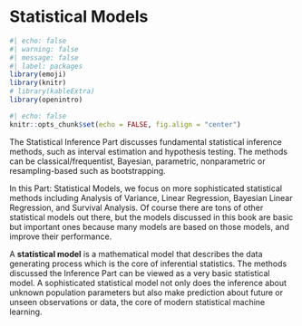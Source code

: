 # Statistical Models {#sec-model}

```r
#| echo: false
#| warning: false
#| message: false
#| label: packages
library(emoji)
library(knitr)
# library(kableExtra)
library(openintro)
```


```r
#| echo: false
knitr::opts_chunk$set(echo = FALSE, fig.align = "center")
```

The Statistical Inference Part discusses fundamental statistical inference methods, such as interval estimation and hypothesis testing. The methods can be classical/frequentist, Bayesian, parametric, nonparametric or resampling-based such as bootstrapping.

In this Part: Statistical Models, we focus on more sophisticated statistical methods including Analysis of Variance, Linear Regression, Bayesian Linear Regression, and Survival Analysis. Of course there are tons of other statistical models out there, but the models discussed in this book are basic but important ones because many models are based on those models, and improve their performance.

A **statistical model** is a mathematical model that describes the data generating process which is the core of inferential statistics. The methods discussed the Inference Part can be viewed as a very basic statistical model. A sophisticated statistical model not only does the inference about unknown population parameters but also make prediction about future or unseen observations or data, the core of modern statistical machine learning.